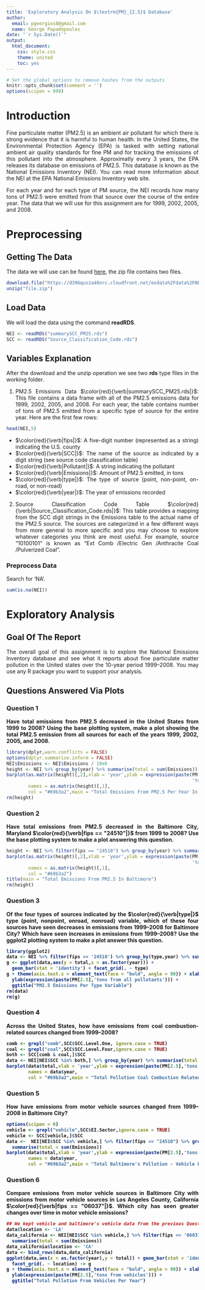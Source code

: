 ```yaml
---
title: 'Exploratory Analysis On $\textrm{PM}_{2.5}$ Database'
author:
  email: pgeorgios8@gmail.com
  name: George Papadopoulos
date: "`r Sys.Date()`"
output:
  html_document: 
    css: style.css
    theme: united
    toc: yes
---
```

<style>
  body {
    text-align: justify}
</style>

```r
# Set the global options to remove hashes from the outputs
knitr::opts_chunk$set(comment = '')
options(scipen = 999)
```

# Introduction

Fine particulate matter (PM2.5) is an ambient air pollutant for which there is strong evidence that it 
is harmful to human health. In the United States, the Environmental Protection Agency (EPA) is tasked
with setting national ambient air quality standards for fine PM and for tracking the emissions of this
pollutant into the atmosphere. Approximatly every 3 years, the EPA releases its database on emissions of
PM2.5. This database is known as the National Emissions Inventory (NEI). You can read more information
about the NEI at the EPA National Emissions Inventory web site.

For each year and for each type of PM source, the NEI records how many tons of PM2.5 were emitted from 
that source over the course of the entire year. The data that we will use for this assignment are for 
1999, 2002, 2005, and 2008.

# Preprocessing

## Getting The Data

The data we will use can be found 
[here](https://d396qusza40orc.cloudfront.net/exdata%2Fdata%2FNEI_data.zip), the zip file contains two 
files.

```r
download.file("https://d396qusza40orc.cloudfront.net/exdata%2Fdata%2FNEI_data.zip","file.zip")
unzip("file.zip")
```

## Load Data
We will load the data using the command __readRDS__.

```r
NEI <- readRDS("summarySCC_PM25.rds")
SCC <- readRDS("Source_Classification_Code.rds")
```

## Variables Explanation 

After the download and the unzip operation we see two __rds__ type files in the working folder.

1. PM2.5 Emissions Data $\color{red}{\verb|summarySCC_PM25.rds|}$: This file contains a data frame with 
all of the PM2.5 emissions data for 1999, 2002, 2005, and 2008. For 
each year, the table contains number of tons of PM2.5 emitted from a specific type of source for the 
entire year. Here are the first few rows:

```r
head(NEI,5)
```

* $\color{red}{\verb|fips|}$: A five-digit number (represented as a string) indicating the U.S. county
* $\color{red}{\verb|SCC|}$: The name of the source as indicated by a digit string (see source code 
classification table)
* $\color{red}{\verb|Pollutant|}$: A string indicating the pollutant
* $\color{red}{\verb|Emissions|}$: Amount of PM2.5 emitted, in tons
* $\color{red}{\verb|type|}$: The type of source (point, non-point, on-road, or non-road)
* $\color{red}{\verb|year|}$: The year of emissions recorded

2. Source Classification Code Table $\color{red}{\verb|Source_Classification_Code.rds|}$: This table
provides a mapping from the SCC digit strings in the Emissions table to the actual name of the
PM2.5 source. The sources are categorized in a few different ways from more general to more specific and
you may choose to explore whatever categories you think are most useful. For example, source “10100101”
is known as “Ext Comb /Electric Gen /Anthracite Coal /Pulverized Coal”.

### Preprocess Data

Search for 'NA'.

```r
sum(is.na(NEI))
```

# Exploratory Analysis

## Goal Of The Report

The overall goal of this assignment is to explore the National Emissions Inventory database and see what
it reports about fine particulate matter pollution in the United states over the 10-year period
1999–2008. You may use any R package you want to support your analysis.

## Questions Answered Via Plots

### Question 1

<b>Have total emissions from PM2.5 decreased in the United States from 1999 to 2008? Using the base
plotting system, make a plot showing the total PM2.5 emission from all sources for each of the years
1999, 2002, 2005, and 2008.</b>

```r
library(dplyr,warn.conflicts = FALSE)
options(dplyr.summarise.inform = FALSE)
NEI$Emissions <- NEI$Emissions / 10e6
height <- NEI %>% group_by(year) %>% summarise(total = sum(Emissions))
barplot(as.matrix(height)[,2],xlab = 'year',ylab = expression(paste(PM[2.5],
                                                                    'tons from all pollutants')),
        names = as.matrix(height)[,1],
        col = "#69b3a2",main = "Total Emissions From PM2.5 Per Year In All States")
rm(height)
```

### Question 2

<b>Have total emissions from PM2.5 decreased in the Baltimore City, Maryland
$\color{red}{\verb|fips == "24510"|}$ from 1999 to 2008? Use the base plotting system to make a plot
answering this question.</b>

```r
height <- NEI %>% filter(fips == "24510") %>% group_by(year) %>% summarise(sum(Emissions))
barplot(as.matrix(height)[,2],xlab = 'year',ylab = expression(paste(PM[2.5],
                                                                    'tons from all pollutants')),
        names = as.matrix(height)[,1],
        col = "#69b3a2")
title(main = "Total Emissions From PM2.5 In Baltimore")
rm(height)
```

### Question 3

<b>Of the four types of sources indicated by the $\color{red}{\verb|type|}$ type (point, nonpoint,
onroad, nonroad) variable, which of these four sources have seen decreases in emissions from 1999–2008
for Baltimore City? Which have seen increases in emissions from 1999–2008? Use the ggplot2 plotting
system to make a plot answer this question.

```r
library(ggplot2)
data <- NEI %>% filter(fips == '24510') %>% group_by(type,year) %>% summarise(total = sum(Emissions))
g <- ggplot(data,aes(y = total,x = as.factor(year))) + 
  geom_bar(stat = 'identity') + facet_grid(. ~ type)
g + theme(axis.text.x = element_text(face = "bold", angle = 90)) + xlab("Year") + 
  ylab(expression(paste(PM[2.5],'tons from all pollutants'))) +
  ggtitle("PM2.5 Emissions Per Type Variable")
rm(data)
rm(g)
```

### Question 4

<b>Across the United States, how have emissions from coal combustion-related sources changed from
1999–2008?</b>

```r
comb <- grepl("comb",SCC$SCC.Level.One, ignore.case = TRUE)
coal <- grepl("coal",SCC$SCC.Level.Four,ignore.case = TRUE)
both <- SCC[comb & coal,]$SCC
data <- NEI[NEI$SCC %in% both,] %>% group_by(year) %>% summarise(total = sum(Emissions))
barplot(data$total,xlab = 'year',ylab = expression(paste(PM[2.5],'tons from all pollutants')),
        names = data$year,
        col = "#69b3a2",main = "Total Pollution Coal Combustion Related")
```

### Question 5

<b>How have emissions from motor vehicle sources changed from 1999–2008 in Baltimore City?</b>

```r
options(scipen = 0)
vehicle <- grepl("vehicle",SCC$EI.Sector,ignore.case = TRUE)
vehicle <- SCC[vehicle,]$SCC
data <-  NEI[NEI$SCC %in% vehicle,] %>% filter(fips == "24510") %>% group_by(year) %>% 
  summarise(total = sum(Emissions))
barplot(data$total,xlab = 'year',ylab = expression(paste(PM[2.5],'tons from vehicle pollution')),
        names = data$year,
        col = "#69b3a2",main = "Total Baltimore's Pollution - Vehicle Related")
```

### Question 6

<b>Compare emissions from motor vehicle sources in Baltimore City with emissions from motor vehicle
sources in Los Angeles County, California $\color{red}{\verb|fips == "06037"|}$. Which
city has seen greater changes over time in motor vehicle emissions?</b>

```r
## We kept vehicle and baltimore's vehicle data from the previous Question
data$location <- 'LA'
data_california <- NEI[NEI$SCC %in% vehicle,] %>% filter(fips == '06037') %>% group_by(year) %>% 
  summarise(total = sum(Emissions))
data_california$location <- 'CA'
data <- bind_rows(data,data_california)
ggplot(data,aes(x = as.factor(year),y = total)) + geom_bar(stat = 'identity') + 
  facet_grid(. ~ location) -> g
g + theme(axis.text.x = element_text(face = "bold", angle = 90)) + xlab("Year") + 
  ylab(expression(paste(PM[2.5],'tons from vehicles'))) + 
  ggtitle("Total Pollution From Vehicles Per Year")
```